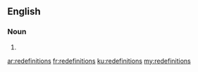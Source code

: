 {{also|redéfinitions}}
==English==

===Noun===
{{head|en|plural}}

# {{plural of|redefinition|lang=en|nocat=1}}

[[ar:redefinitions]]
[[fr:redefinitions]]
[[ku:redefinitions]]
[[my:redefinitions]]